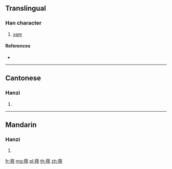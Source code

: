 {{character info/new}}
{{also|蕷}}
==Translingual==

===Han character===
{{Han char|rn=140|rad=艸|as=10|sn=16|four=|canj=TNNO}}

# [[yam]]

====References====
* {{Han ref|kx=1052.051|hdz=53274.070|uh=84E3|ud=34019}}

----

==Cantonese==

===Hanzi===
{{yue-hanzi|jyut=|y=yu6|tra=蕷}}

# {{defn|lang=yue|sort=艸10}}

----

==Mandarin==

===Hanzi===
{{cmn-hanzi|tra=蕷|pin=[[yù]] ([[yu4]])|wg=yü<sup>4</sup>}}

# {{defn|lang=cmn|sort=艸10}}

[[fr:蓣]]
[[mg:蓣]]
[[pl:蓣]]
[[th:蓣]]
[[zh:蓣]]